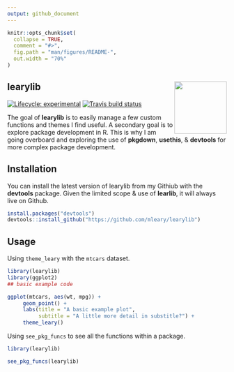```yaml
---
output: github_document
---
```


<!-- README.md is generated from README.Rmd. Please edit that file -->

```r
knitr::opts_chunk$set(
  collapse = TRUE,
  comment = "#>",
  fig.path = "man/figures/README-",
  out.width = "70%"
)
```

## learylib <img src="man/figures/logo.png" align="right" alt="" width="120" />

<!-- badges: start -->
[![Lifecycle: experimental](https://img.shields.io/badge/lifecycle-experimental-orange.svg)](https://www.tidyverse.org/lifecycle/#experimental)
[![Travis build status](https://travis-ci.org/mleary/learylib.svg?branch=master)](https://travis-ci.org/mleary/learylib)
<!-- badges: end -->



The goal of **learylib** is to easily manage a few custom functions and themes I find useful.  A secondary goal is to explore package development in R.  This is why I am going overboard and exploring the use of **pkgdown**, **usethis**, & **devtools** for more complex package development.


## Installation

You can install the latest version of learylib from my Githiub with the **devtools** package.  Given the limited scope & use of **learlib**, it will always live on Github.

``` r
install.packages("devtools")
devtools::install_github("https://github.com/mleary/learylib")

```


## Usage

Using `theme_leary` with the `mtcars` dataset.

``` r
library(learylib)
library(ggplot2)
## basic example code

ggplot(mtcars, aes(wt, mpg)) +
     geom_point() +
     labs(title = "A basic example plot",
          subtitle = "A little more detail in substitle?") +
     theme_leary()
```

Using `see_pkg_funcs` to see all the functions within a package.

``` r
library(learylib)

see_pkg_funcs(learylib)
```
